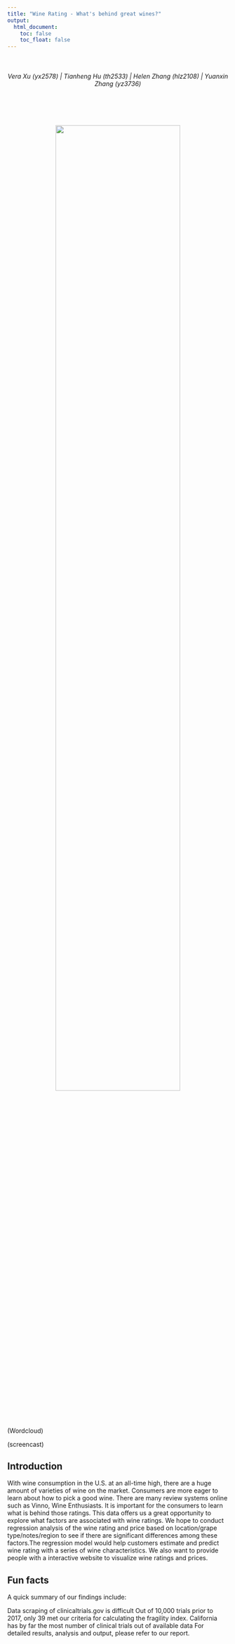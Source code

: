```yaml
---
title: "Wine Rating - What's behind great wines?"
output: 
  html_document:
    toc: false
    toc_float: false
---
```

<br>

<h6 style="text-align: center;" markdown="1">Vera Xu (yx2578) | Tianheng Hu (th2533) | Helen Zhang (hlz2108) | Yuanxin Zhang (yz3736)</h6>


<br></br>
<h6 style="text-align: center;" markdown="1"><img src="image/main_pic.jpg" style="width:75%"></h6>

(Wordcloud)

(screencast)



## Introduction

With wine consumption in the U.S. at an all-time high, there are a huge amount of varieties of wine on the market. Consumers are more eager to learn about how to pick a good wine. There are many review systems online such as Vinno, Wine Enthusiasts. It is important for the consumers to learn what is behind those ratings. This data offers us a great opportunity to explore what factors are associated with wine ratings. We hope to conduct regression analysis of the wine rating and price based on location/grape type/notes/region to see if there are significant differences among these factors.The regression model would help customers estimate and predict wine rating with a series of wine characteristics. We also want to provide people with a interactive website to visualize wine ratings and prices. 


## Fun facts
A quick summary of our findings include:

Data scraping of clinicaltrials.gov is difficult
Out of 10,000 trials prior to 2017, only 39 met our criteria for calculating the fragility index.
California has by far the most number of clinical trials out of available data
For detailed results, analysis and output, please refer to our report.



